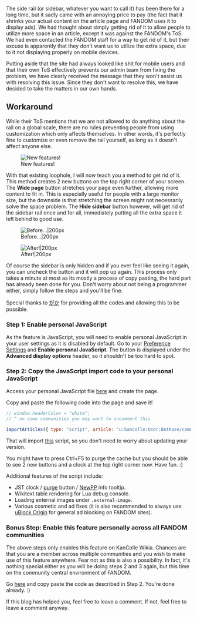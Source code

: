 The side rail (or sidebar, whatever you want to call it) has been there for a long time, but it sadly came with an annoying price to pay (the fact that it shrinks your actual content on the article page and FANDOM uses it to display ads). We had thought about simply getting rid of it to allow people to utilize more space in an article, except it was against the FANDOM's ToS. We had even contacted the FANDOM staff for a way to get rid of it, but their excuse is apparently that they don't want us to utilize the extra space, due to it not displaying properly on mobile devices.

Putting aside that the site had always looked like shit for mobile users and that their own ToS effectively prevents our admin team from fixing the problem, we have clearly received the message that they won't assist us with resolving this issue. Since they don't want to resolve this, we have decided to take the matters in our own hands.

==Workaround==
While their ToS mentions that we are not allowed to do anything about the rail on a global scale, there are no rules preventing people from using customization which only affects themselves. In other words, it's perfectly fine to customize or even remove the rail yourself, as long as it doesn't affect anyone else.

[[File:Button.png|thumb|New features!]]

With that existing loophole, I will now teach you a method to get rid of it. This method creates 2 new buttons on the top right corner of your screen. The '''Wide page''' button stretches your page even further, allowing more content to fit in. This is especially useful for people with a large monitor size, but the downside is that stretching the screen might not necessarily solve the space problem. The '''Hide sidebar''' button however, will get rid of the sidebar rail once and for all, immediately putting all the extra space it left behind to good use.

[[File:Beforehide.png|Before...|200px]]

[[File:Afterhide.png|After!|200px]]

Of course the sidebar is only hidden and if you ever feel like seeing it again, you can uncheck the button and it will pop up again. This process only takes a minute at most as its mostly a process of copy pasting, the hard part has already been done for you. Don't worry about not being a programmer either, simply follow the steps and you'll be fine.

Special thanks to [[User:がか|がか]] for providing all the codes and allowing this to be possible.

===Step 1: Enable personal JavaScript===
As the feature is JavaScript, you will need to enable personal JavaScript in your user settings as it is disabled by default. Go to your [[Special:Preferences#mw-prefsection-under-the-hood|Preference Settings]] and '''Enable personal JavaScript'''. The button is displayed under the '''Advanced display options''' header, so it shouldn't be too hard to spot.

===Step 2: Copy the JavaScript import code to your personal JavaScript===
Access your personal JavaScript file [https://kancolle.fandom.com/wiki/Special:MyPage/common.js here] and create the page.

Copy and paste the following code into the page and save it!

<syntaxhighlight lang="JavaScript">
// window.headerColor = "white";
// ^ on some communities you may want to uncomment this

importArticles({ type: "script", article: "u:kancolle:User:Botkaze/common.js"});
</syntaxhighlight>

That will import [https://kancolle.fandom.com/wiki/User:Botkaze/common.js this] script, so you don't need to worry about updating your version.

You might have to press Ctrl+F5 to purge the cache but you should be able to see 2 new buttons and a clock at the top right corner now. Have fun. :)

Additional features of the script include:

* JST clock / [[Help:purge|purge]] button / [[mw:NewPP parser report|NewPP]] info tooltip.
* Wikitext table rendering for Lua debug console.
* Loading external images under <code>.external-image</code>.
* Various cosmetic and ad fixes (it is also recommended to always use [https://chrome.google.com/webstore/detail/ublock-origin/cjpalhdlnbpafiamejdnhcphjbkeiagm uBlock Origin] for general ad blocking on FANDOM sites).

===Bonus Step: Enable this feature personally across all FANDOM communities===
The above steps only enables this feature on KanColle Wikia. Chances are that you are a member across multiple communities and you wish to make use of this feature anywhere. Fear not as this is also a possibility. In fact, it's nothing special either as you will be doing steps 2 and 3 again, but this time on the community central environment of FANDOM.

Go [https://community.fandom.com/wiki/Special:MyPage/global.js here] and copy paste the code as described in Step 2. You're done already. :)

If this blog has helped you, feel free to leave a comment. If not, feel free to leave a comment anyway.